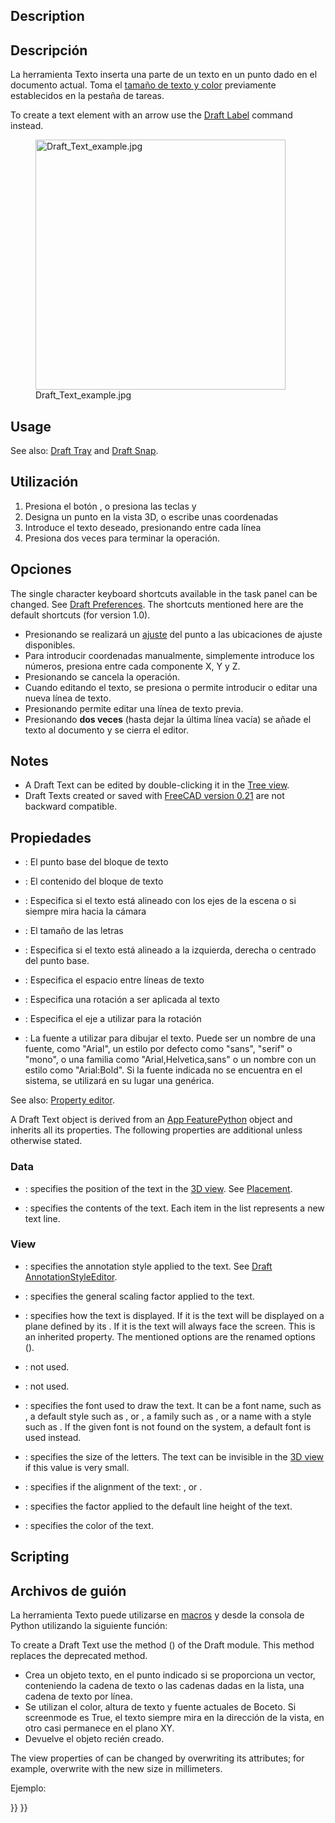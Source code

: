 <languages/>

{{Docnav
|[[Draft_Hatch|Hatch]]
|[[Draft_Dimension|Dimension]]
|[[Draft_Workbench|Draft]]
|IconL=Draft_Hatch.svg
|IconR=Draft_Dimension.svg
|IconC=Workbench_Draft.svg
}}

<div class="mw-translate-fuzzy">
{{GuiCommand/es
|Name=Draft_Text
|Name/es=Draft_Text
|MenuLocation=Croquis → Texto
|Workbenches=[[Draft_Workbench/es|Croquis]], [[Arch_Workbench/es|Arquitectura]]
|Shortcut={{KEY|T}} {{KEY|E}}
}}
</div>

==Description== 

<div class="mw-translate-fuzzy">
==Descripción==

La herramienta Texto inserta una parte de un texto en un punto dado en el documento actual. Toma el [[Draft Linestyle/es|tamaño de texto y color]] previamente establecidos en la pestaña de tareas.
</div>

To create a text element with an arrow use the [[Draft_Label|Draft Label]] command instead.

<div class="mw-translate-fuzzy">
[[Image:Draft_Text_example.jpg|400px]]
</div>

==Usage== 

See also: [[Draft_Tray|Draft Tray]] and [[Draft_Snap|Draft Snap]].

<div class="mw-translate-fuzzy">
==Utilización==

# Presiona el botón {{KEY|[[Image:Draft Text.png|16px]] [[Draft Text/es|Texto]]}}, o presiona las teclas {{KEY|T}} y {{KEY|E}}
# Designa un punto en la vista 3D, o escribe unas coordenadas
# Introduce el texto deseado, presionando {{KEY|ENTER}} entre cada línea
# Presiona {{KEY|ENTER}} dos veces para terminar la operación.
</div>

<span id="Options"></span>
==Opciones==

The single character keyboard shortcuts available in the task panel can be changed. See [[Draft_Preferences|Draft Preferences]]. The shortcuts mentioned here are the default shortcuts (for version 1.0).

<div class="mw-translate-fuzzy">
* Presionando {{KEY|CTRL}} se realizará un [[Draft_Snap/es|ajuste]] del punto a las ubicaciones de ajuste disponibles.
* Para introducir coordenadas manualmente, simplemente introduce los números, presiona {{KEY|ENTER}} entre cada componente X, Y y Z.
* Presionando {{KEY|ESC}} se cancela la operación.
* Cuando editando el texto, se presiona {{KEY|ENTER}} o {{KEY|DOWN ARROW}} permite introducir o editar una nueva línea de texto.
* Presionando {{KEY|UP ARROW}} permite editar una línea de texto previa.
* Presionando {{KEY|ENTER}} '''dos veces''' (hasta dejar la última línea vacía) se añade el texto al documento y se cierra el editor.
</div>

==Notes==

* A Draft Text can be edited by double-clicking it in the [[Tree_view|Tree view]].
* Draft Texts created or saved with [[Release_notes_0.21|FreeCAD version 0.21]] are not backward compatible.

<span id="Properties"></span>
<div class="mw-translate-fuzzy">
==Propiedades==

* {{PropertyData|Position}}: El punto base del bloque de texto
* {{PropertyData|Label Text}}: El contenido del bloque de texto
* {{PropertyView|Display Mode}}: Especifica si el texto está alineado con los ejes de la escena o si siempre mira hacia la cámara
* {{PropertyView|Font Size}}: El tamaño de las letras
* {{PropertyView|Justification}}: Especifica si el texto está alineado a la izquierda, derecha o centrado del punto base.
* {{PropertyView|Line Spacing}}: Especifica el espacio entre líneas de texto
* {{PropertyView|Rotation}}: Especifica una rotación a ser aplicada al texto
* {{PropertyView|Rotation Axis}}: Especifica el eje a utilizar para la rotación
* {{PropertyView|Font Name}}: La fuente a utilizar para dibujar el texto. Puede ser un nombre de una fuente, como "Arial", un estilo por defecto como "sans", "serif" o "mono", o una familia como "Arial,Helvetica,sans" o un nombre con un estilo como "Arial:Bold". Si la fuente indicada no se encuentra en el sistema, se utilizará en su lugar una genérica.
</div>

See also: [[Property_editor|Property editor]].

A Draft Text object is derived from an [[App_FeaturePython|App FeaturePython]] object and inherits all its properties. The following properties are additional unless otherwise stated.

=== Data ===

{{TitleProperty|Base}}

* {{PropertyData|Placement|Placement}}: specifies the position of the text in the [[3D view|3D view]]. See [[Placement|Placement]].
* {{PropertyData|Text|StringList}}: specifies the contents of the text. Each item in the list represents a new text line.

=== View ===

{{TitleProperty|Annotation}}

* {{PropertyView|Annotation Style|Enumeration}}: specifies the annotation style applied to the text. See [[Draft_AnnotationStyleEditor|Draft AnnotationStyleEditor]].
* {{PropertyView|Scale Multiplier|Float}}: specifies the general scaling factor applied to the text.

{{TitleProperty|Display Options}}

* {{PropertyView|Display Mode|Enumeration}}: specifies how the text is displayed. If it is {{value|World}} the text will be displayed on a plane defined by its {{PropertyData|Placement}}. If it is {{value|Screen}} the text will always face the screen. This is an inherited property. The mentioned options are the renamed options ({{Version|0.21}}).

{{TitleProperty|Graphics}}

* {{PropertyView|Line Color|Color}}: not used.
* {{PropertyView|Line Width|Float}}: not used.

{{TitleProperty|Text}}

* {{PropertyView|Font Name|Font}}: specifies the font used to draw the text. It can be a font name, such as {{value|Arial}}, a default style such as {{value|sans}}, {{value|serif}} or {{value|mono}}, a family such as {{value|Arial,Helvetica,sans}}, or a name with a style such as {{value|Arial:Bold}}. If the given font is not found on the system, a default font is used instead.
* {{PropertyView|Font Size|Length}}: specifies the size of the letters. The text can be invisible in the [[3D_view|3D view]] if this value is very small.
* {{PropertyView|Justification|Enumeration}}: specifies if the alignment of the text: {{value|Left}}, {{value|Center}} or {{value|Right}}.
* {{PropertyView|Line Spacing|Float}}: specifies the factor applied to the default line height of the text.
* {{PropertyView|Text Color|Color}}: specifies the color of the text.

==Scripting==

<div class="mw-translate-fuzzy">
==Archivos de guión==

La herramienta Texto puede utilizarse en [[macros/es|macros]] y desde la consola de Python utilizando la siguiente función:
</div>

To create a Draft Text use the {{incode|make_text}} method ({{Version|0.19}}) of the Draft module. This method replaces the deprecated {{incode|makeText}} method.

{{Code|code=
text = make_text(string, placement=None, screen=False)
}}

<div class="mw-translate-fuzzy">
* Crea un objeto texto, en el punto indicado si se proporciona un vector, conteniendo la cadena de texto o las cadenas dadas en la lista, una cadena de texto por línea. 
* Se utilizan el color, altura de texto y fuente actuales de Boceto. Si screenmode es True, el texto siempre mira en la dirección de la vista, en otro casi permanece en el plano XY. 
* Devuelve el objeto recién creado.
</div>

The view properties of {{incode|text}} can be changed by overwriting its attributes; for example, overwrite {{incode|ViewObject.FontSize}} with the new size in millimeters.

Ejemplo:

{{Code|code=
import FreeCAD as App
import Draft

doc = App.newDocument()

t1 = "This is a sample text"
p1 = App.Vector(0, 0, 0)

t2 = ["First line", "second line"]
p2 = App.Vector(1000, 1000, 0)

text1 = Draft.make_text(t1, p1)
text2 = Draft.make_text(t2, p2)
text1.ViewObject.FontSize = 200
text2.ViewObject.FontSize = 200

zaxis = App.Vector(0, 0, 1)

t3 = ["Upside", "down"]
p3 = App.Vector(-1000, -500, 0)
place3 = App.Placement(p3, App.Rotation(zaxis, 180))
text3 = Draft.make_text(t3, place3)
text3.ViewObject.FontSize = 200

doc.recompute()
}}


{{Docnav
|[[Draft_Hatch|Hatch]]
|[[Draft_Dimension|Dimension]]
|[[Draft_Workbench|Draft]]
|IconL=Draft_Hatch.svg
|IconR=Draft_Dimension.svg
|IconC=Workbench_Draft.svg
}}

{{Draft Tools navi{{#translation:}}}}
{{Userdocnavi{{#translation:}}}}